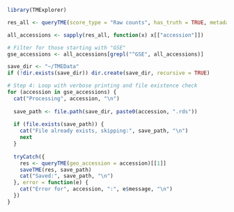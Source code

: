 ```r
library(TMExplorer)
```

```r
res_all <- queryTME(score_type = "Raw counts", has_truth = TRUE, metadata_only = TRUE)

all_accessions <- sapply(res_all, function(x) x[["accession"]])

# Filter for those starting with "GSE"
gse_accessions <- all_accessions[grepl("^GSE", all_accessions)]

save_dir <- "~/TMEData"
if (!dir.exists(save_dir)) dir.create(save_dir, recursive = TRUE)

# Step 4: Loop with verbose printing and file existence check
for (accession in gse_accessions) {
  cat("Processing", accession, "\n")
  
  save_path <- file.path(save_dir, paste0(accession, ".rds"))
  
  if (file.exists(save_path)) {
    cat("File already exists, skipping:", save_path, "\n")
    next
  }
  
  tryCatch({
    res <- queryTME(geo_accession = accession)[[1]]
    saveTME(res, save_path)
    cat("Saved:", save_path, "\n")
  }, error = function(e) {
    cat("Error for", accession, ":", e$message, "\n")
  })
}

```

